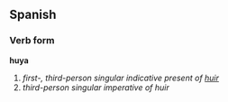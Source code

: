 ==Spanish==
===Verb form===
'''huya'''

# ''first-, third-person singular indicative present of [[huir]]''
# ''third-person singular imperative of huir''